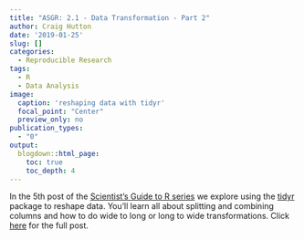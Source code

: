 ```yaml
---
title: "ASGR: 2.1 - Data Transformation - Part 2"
author: Craig Hutton
date: '2019-01-25'
slug: []
categories:
  - Reproducible Research
tags:
  - R
  - Data Analysis
image: 
  caption: 'reshaping data with tidyr'
  focal_point: "Center"
  preview_only: no
publication_types:
  - "0"  
output:
  blogdown::html_page:
    toc: true
    toc_depth: 4
---
```


<!-- # Publication type. -->
<!-- # Legend: -->
<!-- # 0 = Uncategorized -->
<!-- # 1 = Conference proceedings -->
<!-- # 2 = Journal -->
<!-- # 3 = Work in progress -->
<!-- # 4 = Technical report -->
<!-- # 5 = Book -->
<!-- # 6 = Book chapter -->

In the 5th post of the [Scientist's Guide to R series](https://craig.rbind.io/post/2019-05-17-asgr-basic-workflow/) we explore using the [tidyr](https://tidyr.tidyverse.org/) package to reshape data. You'll learn all about splitting and combining columns and how to do wide to long or long to wide transformations. Click [here](https://craig.rbind.io/post/2020-01-25-asgr-2-1-data-transformation-part-2/) for the full post.
